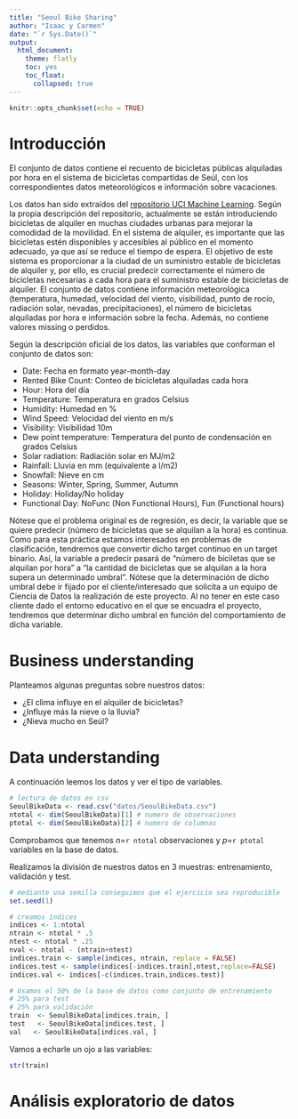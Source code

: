 ```yaml
---
title: "Seoul Bike Sharing"
author: "Isaac y Carmen"
date: "`r Sys.Date()`"
output: 
  html_document:
    theme: flatly
    toc: yes
    toc_float:
      collapsed: true
---
```


```r
knitr::opts_chunk$set(echo = TRUE)
```

# Introducción

El conjunto de datos contiene el recuento de bicicletas públicas alquiladas por hora en el sistema de bicicletas compartidas de Seúl, con los correspondientes datos meteorológicos e información sobre vacaciones.

Los datos han sido extraídos del [repositorio UCI Machine Learning](https://archive.ics.uci.edu/dataset/560/seoul+bike+sharing+demand). Según la propia descripción del repositorio, actualmente se están introduciendo bicicletas de alquiler en muchas ciudades urbanas para mejorar la comodidad de la movilidad. En el sistema de alquiler, es importante que las bicicletas estén disponibles y accesibles al público en el momento adecuado, ya que así se reduce el tiempo de espera. El objetivo de este sistema es proporcionar a la ciudad de un suministro estable de bicicletas de alquiler y, por ello, es crucial predecir correctamente el número de bicicletas necesarias a cada hora para el suministro estable de bicicletas de alquiler. 
El conjunto de datos contiene información meteorológica (temperatura, humedad, velocidad del viento, visibilidad, punto de rocío, radiación solar, nevadas, precipitaciones), el número de bicicletas alquiladas por hora e información sobre la fecha. Además, no contiene valores missing o perdidos.

Según la descripción oficial de los datos, las variables que conforman el conjunto de datos son:

* Date: Fecha en formato year-month-day
* Rented Bike Count: Conteo de bicicletas alquiladas cada hora
* Hour: Hora del día
* Temperature: Temperatura en grados Celsius
* Humidity: Humedad en %
* Wind Speed: Velocidad del viento en m/s
* Visibility: Visibilidad 10m
* Dew point temperature: Temperatura del punto de condensación en grados Celsius
* Solar radiation: Radiación solar en MJ/m2
* Rainfall: Lluvia en mm (equivalente a l/m2)
* Snowfall: Nieve en cm
* Seasons: Winter, Spring, Summer, Autumn
* Holiday: Holiday/No holiday
* Functional Day: NoFunc (Non Functional Hours), Fun (Functional hours)


Nótese que el problema original es de regresión, es decir, la variable que se quiere predecir (número de bicicletas que se alquilan a la hora) es continua. Como para esta práctica estamos interesados en problemas de clasificación, tendremos que convertir dicho target continuo en un target binario. Así, la variable a predecir pasará de "número de biciletas que se alquilan por hora" a "la cantidad de bicicletas que se alquilan a la hora supera un determinado umbral". Nótese que la determinación de dicho umbral debe ir fijado por el cliente/interesado que solicita a un equipo de Ciencia de Datos la realización de este proyecto. Al no tener en este caso cliente dado el entorno educativo en el que se encuadra el proyecto, tendremos que determinar dicho umbral en función del comportamiento de dicha variable.

# Business understanding
Planteamos algunas preguntas sobre nuestros datos:

* ¿El clima influye en el alquiler de bicicletas?
* ¿Influye más la nieve o la lluvia?
* ¿Nieva mucho en Seúl?


# Data understanding

A continuación leemos los datos y ver el tipo de variables.


```r
# lectura de datos en csv
SeoulBikeData <- read.csv("datos/SeoulBikeData.csv")
ntotal <- dim(SeoulBikeData)[1] # numero de observaciones
ptotal <- dim(SeoulBikeData)[2] # numero de columnas

```

Comprobamos que tenemos $n=$```r ntotal``` observaciones y $p=$```r ptotal``` variables en la base de datos.


Realizamos la división de nuestros datos en 3 muestras: entrenamiento, validación y test.

```r
# mediante una semilla conseguimos que el ejercicio sea reproducible
set.seed(1)

# creamos índices
indices <- 1:ntotal
ntrain <- ntotal * .5
ntest <- ntotal * .25
nval <- ntotal - (ntrain+ntest)
indices.train <- sample(indices, ntrain, replace = FALSE)
indices.test <- sample(indices[-indices.train],ntest,replace=FALSE)
indices.val <- indices[-c(indices.train,indices.test)]

# Usamos el 50% de la base de datos como conjunto de entrenamiento
# 25% para test
# 25% para validación
train  <- SeoulBikeData[indices.train, ]
test   <- SeoulBikeData[indices.test, ]
val   <- SeoulBikeData[indices.val, ]

```

Vamos a echarle un ojo a las variables:

```r
str(train)
```

# Análisis exploratorio de datos


